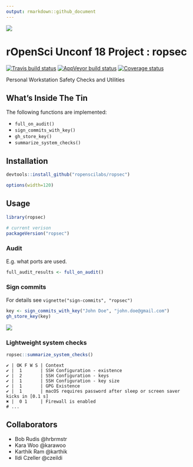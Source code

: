 ```yaml
---
output: rmarkdown::github_document
---
```

![](./man/figures/Loose_lips_might_sink_ships.jpg)

# rOpenSci Unconf 18 Project : ropsec

[![Travis build status](https://travis-ci.org/ropenscilabs/ropsec.svg?branch=master)](https://travis-ci.org/ropenscilabs/ropsec)
[![AppVeyor build status](https://ci.appveyor.com/api/projects/status/55vx8b5jckpa216a?svg=true)](https://ci.appveyor.com/project/czeildi/ropsec-w5fnj)
[![Coverage status](https://codecov.io/gh/ropenscilabs/ropsec/branch/master/graph/badge.svg)](https://codecov.io/github/ropenscilabs/ropsec?branch=master)

Personal Workstation Safety Checks and Utilities

## What's Inside The Tin

The following functions are implemented:

- `full_on_audit()`
- `sign_commits_with_key()`
- `gh_store_key()`
- `summarize_system_checks()`

## Installation

```r
devtools::install_github("ropenscilabs/ropsec")
```

```r
options(width=120)
```

## Usage

```r
library(ropsec)

# current verison
packageVersion("ropsec")

```

### Audit

E.g. what ports are used.

```r
full_audit_results <- full_on_audit()
```

### Sign commits

For details see `vignette("sign-commits", "ropsec")`

```r
key <- sign_commits_with_key("John Doe", "john.doe@gmail.com")
gh_store_key(key)
```

<img src="man/figures/signed_commit.png" align="center"/>

### Lightweight system checks

```r
ropsec::summarize_system_checks()
```

```
✔ | OK F W S | Context
✔ |  1       | SSH Configuration - existence
✔ |  2       | SSH Configuration - keys
✔ |  1       | SSH Configuration - key size
✔ |  1       | GPG Existence
✔ |  1       | macOS requires password after sleep or screen saver kicks in [0.1 s]
✖ |  0 1     | Firewall is enabled
# ...
```

## Collaborators

- Bob Rudis @hrbrmstr
- Kara Woo @karawoo
- Karthik Ram @karthik
- Ildi Czeller @czeildi